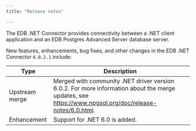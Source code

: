 ```yaml
---
title: "Release notes"

---
```

The EDB .NET Connector provides connectivity between a .NET client application and an EDB Postgres Advanced Server database server.

New features, enhancements, bug fixes, and other changes in the EDB .NET Connector `6.0.2.1` include:

| Type           | Description                                                                                                                                                     |
| -------------- | --------------------------------------------------------------------------------------------------------------------------------------------------------------- |
| Upstream merge | Merged with community .NET driver version 6.0.2. For more information about the merge updates, see <https://www.npgsql.org/doc/release-notes/6.0.html>.         |
| Enhancement    | Support for .NET 6.0 is added.                                                                                                                                  |